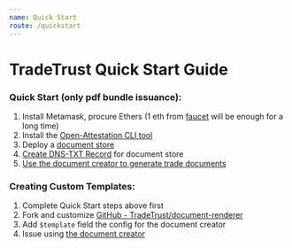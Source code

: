 ```yaml
---
name: Quick Start
route: /quickstart
---
```


# TradeTrust Quick Start Guide

### Quick Start (only pdf bundle issuance):

1. Install Metamask, procure Ethers (1 eth from [faucet](https://faucet.metamask.io/) will be enough for a long time)
1. Install the [Open-Attestation CLI tool](https://openattestation.com/docs/component/open-attestation-cli)
1. Deploy a [document store](../deploying-store)
1. [Create DNS-TXT Record](../dns-txt) for document store
1. [Use the document creator to generate trade documents](../document-creator)


### Creating Custom Templates:

1. Complete Quick Start steps above first
1. Fork and customize [GitHub - TradeTrust/document-renderer](https://github.com/TradeTrust/document-renderer)
1. Add `$template` field the config for the document creator 
1. Issue using [the document creator](../document-creator)


